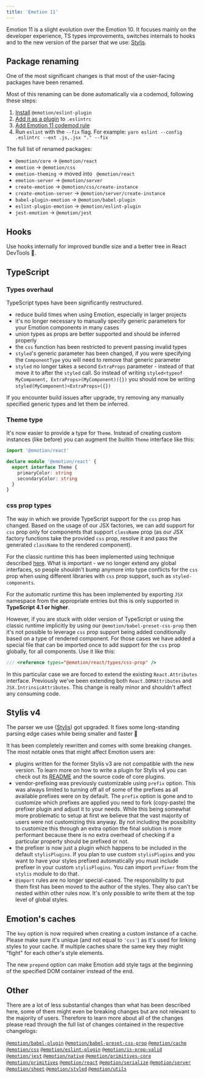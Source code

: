 ```yaml
---
title: 'Emotion 11'
---
```


Emotion 11 is a slight evolution over the Emotion 10. It focuses mainly on the developer experience, TS types improvements, switches internals to hooks and to the new version of the parser that we use: [Stylis](https://github.com/thysultan/stylis.js).

## Package renaming

One of the most significant changes is that most of the user-facing packages have been renamed.

Most of this renaming can be done automatically via a codemod, following these steps:

1. [Install](https://github.com/emotion-js/emotion/tree/main/packages/eslint-plugin#installation) `@emotion/eslint-plugin`
1. [Add it as a plugin](https://github.com/emotion-js/emotion/tree/main/packages/eslint-plugin#usage) to `.eslintrc`
1. [Add Emotion 11 codemod rule](https://github.com/emotion-js/emotion/tree/main/packages/eslint-plugin#emotion-11-codemod)
1. Run `eslint` with the `--fix` flag. For example: `yarn eslint --config .eslintrc --ext .js,.jsx "." --fix`

The full list of renamed packages:

- `@emotion/core` → `@emotion/react`
- `emotion` → `@emotion/css`
- `emotion-theming` → moved into ` @emotion/react`
- `emotion-server` → `@emotion/server`
- `create-emotion` → `@emotion/css/create-instance`
- `create-emotion-server` → `@emotion/server/create-instance`
- `babel-plugin-emotion` → `@emotion/babel-plugin`
- `eslint-plugin-emotion` → `@emotion/eslint-plugin`
- `jest-emotion` → `@emotion/jest`

## Hooks

Use hooks internally for improved bundle size and a better tree in React DevTools 🎉.

## TypeScript

### Types overhaul

TypeScript types have been significantly restructured.

- reduce build times when using Emotion, especially in larger projects
- it's no longer necessary to manually specify generic parameters for your Emotion components in many cases
- union types as props are better supported and should be inferred properly
- the `css` function has been restricted to prevent passing invalid types
- `styled`'s generic parameter has been changed, if you were specifying the `ComponentType` you will need to remove that generic parameter
- `styled` no longer takes a second `ExtraProps` parameter - instead of that move it to after the `styled` call. So instead of writing `styled<typeof MyComponent, ExtraProps>(MyComponent)({})` you should now be writing `styled(MyComponent)<ExtraProps>({})`

If you encounter build issues after upgrade, try removing any manually specified generic types and let them be inferred.

### Theme type

It's now easier to provide a type for `Theme`. Instead of creating custom instances (like before) you can augment the builtin `Theme` interface like this:

```ts
import '@emotion/react'

declare module '@emotion/react' {
  export interface Theme {
    primaryColor: string
    secondaryColor: string
  }
}
```

### css prop types

The way in which we provide TypeScript support for the `css` prop has changed. Based on the usage of our JSX factories, we can add support for `css` prop only for components that support `className` prop (as our JSX factory functions take the provided `css` prop, resolve it and pass the generated `className` to the rendered component).

For the classic runtime this has been implemented using technique described [here](https://www.typescriptlang.org/docs/handbook/jsx.html#factory-functions). What is important - we no longer extend any global interfaces, so people shouldn't bump anymore into type conflicts for the `css` prop when using different libraries with `css` prop support, such as `styled-components`.

For the automatic runtime this has been implemented by exporting `JSX` namespace from the appropriate entries but this is only supported in **TypeScript 4.1 or higher**.

However, if you are stuck with older version of TypeScript or using the classic runtime implicitly by using our `@emotion/babel-preset-css-prop` then it's not possible to leverage `css` prop support being added conditionally based on a type of rendered component. For those cases we have added a special file that can be imported once to add support for the `css` prop globally, for all components. Use it like this:

```ts
/// <reference types="@emotion/react/types/css-prop" />
```

In this particular case we are forced to extend the existing `React.Attributes` interface. Previously we've been extending both `React.DOMAttributes` and `JSX.IntrinsicAttributes`. This change is really minor and shouldn't affect any consuming code.

## Stylis v4

The parser we use ([Stylis](https://github.com/thysultan/stylis.js)) got upgraded. It fixes some long-standing parsing edge cases while being smaller and faster 🚀

It has been completely rewritten and comes with some breaking changes. The most notable ones that might affect Emotion users are:

- plugins written for the former Stylis v3 are not compatible with the new version. To learn more on how to write a plugin for Stylis v4 you can check out its [README](https://github.com/thysultan/stylis.js#middleware) and the source code of core plugins.
- vendor-prefixing was previously customizable using `prefix` option. This was always limited to turning off all of some of the prefixes as all available prefixes were on by default. The `prefix` option is gone and to customize which prefixes are applied you need to fork (copy-paste) the prefixer plugin and adjust it to your needs. While this being somewhat more problematic to setup at first we believe that the vast majority of users were not customizing this anyway. By not including the possibility to customize this through an extra option the final solution is more performant because there is no extra overhead of checking if a particular property should be prefixed or not.
- the prefixer is now just a plugin which happens to be included in the default `stylisPlugins`. If you plan to use custom `stylisPlugins` and you want to have your styles prefixed automatically you must include prefixer in your custom `stylisPlugins`. You can import `prefixer` from the `stylis` module to do that.
- `@import` rules are no longer special-cased. The responsibility to put them first has been moved to the author of the styles. They also can't be nested within other rules now. It's only possible to write them at the top level of global styles.

## Emotion's caches

The `key` option is now required when creating a custom instance of a cache. Please make sure it's unique (and not equal to `'css'`) as it's used for linking styles to your cache. If multiple caches share the same key they might "fight" for each other's style elements.

The new `prepend` option can make Emotion add style tags at the beginning of the specified DOM container instead of the end.

## Other

There are a lot of less substantial changes than what has been described here, some of them might even be breaking changes but are not relevant to the majority of users. Therefore to learn more about all of the changes please read through the full list of changes contained in the respective changelogs:

[`@emotion/babel-plugin`](https://github.com/emotion-js/emotion/blob/main/packages/babel-plugin/CHANGELOG.md#1100)
[`@emotion/babel-preset-css-prop`](https://github.com/emotion-js/emotion/blob/main/packages/babel-preset-css-prop/CHANGELOG.md#1100)
[`@emotion/cache`](https://github.com/emotion-js/emotion/blob/main/packages/cache/CHANGELOG.md#1100)
[`@emotion/css`](https://github.com/emotion-js/emotion/blob/main/packages/css/CHANGELOG.md#1100)
[`@emotion/eslint-plugin`](https://github.com/emotion-js/emotion/blob/main/packages/eslint-plugin/CHANGELOG.md#1100)
[`@emotion/is-prop-valid`](https://github.com/emotion-js/emotion/blob/main/packages/is-prop-valid/CHANGELOG.md#100)
[`@emotion/jest`](https://github.com/emotion-js/emotion/blob/main/packages/jest/CHANGELOG.md#1100)
[`@emotion/native`](https://github.com/emotion-js/emotion/blob/main/packages/native/CHANGELOG.md#1100)
[`@emotion/primitives-core`](https://github.com/emotion-js/emotion/blob/main/packages/primitives-core/CHANGELOG.md#1100)
[`@emotion/primitives`](https://github.com/emotion-js/emotion/blob/main/packages/primitives/CHANGELOG.md#1100)
[`@emotion/react`](https://github.com/emotion-js/emotion/blob/main/packages/react/CHANGELOG.md#1100)
[`@emotion/serialize`](https://github.com/emotion-js/emotion/blob/main/packages/serialize/CHANGELOG.md#100)
[`@emotion/server`](https://github.com/emotion-js/emotion/blob/main/packages/server/CHANGELOG.md#1100)
[`@emotion/sheet`](https://github.com/emotion-js/emotion/blob/main/packages/sheet/CHANGELOG.md#100)
[`@emotion/styled`](https://github.com/emotion-js/emotion/blob/main/packages/styled/CHANGELOG.md#1100)
[`@emotion/utils`](https://github.com/emotion-js/emotion/blob/main/packages/utils/CHANGELOG.md#100)
